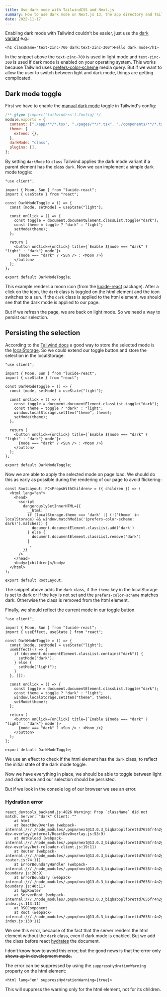 ```yaml
---
title: Use dark mode with TailwindCSS and Next.js
summary: How to use dark mode on Next.js 13, the app directory and TailwindCSS
date: 2022-11-17
---
```


Enabling dark mode with Tailwind couldn't be easier, just use the [dark variant](https://tailwindcss.com/docs/dark-mode) e.g.:

```tsx
<h1 className="text-zinc-700 dark:text-zinc-300">Hello dark mode</h1>
```

In the snippet above the `text-zinc-700` is used in light mode and
`text-zinc-300` is used if dark mode is enabled on your operating system.
This works because Tailwind uses [prefers-color-scheme](https://developer.mozilla.org/en-US/docs/Web/CSS/@media/prefers-color-scheme) media query.
But if we want to allow the user to switch between light and dark mode,
things are getting complicated.

## Dark mode toggle

First we have to enable the [manual dark mode](https://tailwindcss.com/docs/dark-mode#toggling-dark-mode-manually) toggle in Tailwind's config:

```js tailwind.config.mjs focus=7
/** @type {import('tailwindcss').Config} */
module.exports = {
  content: ["./app/**/*.tsx", "./pages/**/*.tsx", "./components/**/*.tsx"],
  theme: {
    extend: {},
  },
  darkMode: "class",
  plugins: [],
};
```

By setting `darkMode` to `class` Tailwind applies the dark mode variant if a parent element has the class `dark`.
Now we can implement a simple dark mode toggle:

```tsx components/DarkModeToggle.tsx
"use client";

import { Moon, Sun } from "lucide-react";
import { useState } from "react";

const DarkModeToggle = () => {
  const [mode, setMode] = useState("light");

  const onClick = () => {
    const toggle = document.documentElement.classList.toggle("dark");
    const theme = toggle ? "dark" : "light";
    setMode(theme);
  };

  return (
    <button onClick={onClick} title={`Enable ${mode === "dark" ? "light" : "dark"} mode`}>
      {mode === "dark" ? <Sun /> : <Moon />}
    </button>
  );
};

export default DarkModeToggle;
```

This example renders a moon icon (from the [lucide-react](https://lucide.dev/docs/lucide-react) package).
After a click on the icon, the `dark` class is toggled on the html element and the icon switches to a sun.
If the `dark` class is applied to the html element, we should see that the dark mode is applied to our page.

But if we refresh the page, we are back on light mode.
So we need a way to persist our selection.

## Persisting the selection

According to the [Tailwind docs](https://tailwindcss.com/docs/dark-mode#supporting-system-preference-and-manual-selection) a good way to store the selected mode is the [localStorage](https://developer.mozilla.org/en-US/docs/Web/API/Window/localStorage).
So we could extend our toggle button and store the selection in the localStorage:

```tsx components/DarkModeToggle.tsx focus=12
"use client";

import { Moon, Sun } from "lucide-react";
import { useState } from "react";

const DarkModeToggle = () => {
  const [mode, setMode] = useState("light");

  const onClick = () => {
    const toggle = document.documentElement.classList.toggle("dark");
    const theme = toggle ? "dark" : "light";
    window.localStorage.setItem("theme", theme);
    setMode(theme);
  };

  return (
    <button onClick={onClick} title={`Enable ${mode === "dark" ? "light" : "dark"} mode`}>
      {mode === "dark" ? <Sun /> : <Moon />}
    </button>
  );
};

export default DarkModeToggle;
```

Now we are able to apply the selected mode on page load.
We should do this as early as possible during the rendering of our page to avoid flickering:

```tsx app/layout.tsx focus=4:14
const RootLayout: FC<PropsWithChildren> = ({ children }) => (
  <html lang="en">
    <head>
      <script
        dangerouslySetInnerHTML={{
          __html: `
          if (localStorage.theme === 'dark' || (!('theme' in localStorage) && window.matchMedia('(prefers-color-scheme: dark)').matches)) {
            document.documentElement.classList.add('dark')
          } else {
            document.documentElement.classList.remove('dark')
          }
          `,
        }}
      />
    </head>
    <body>{children}</body>
  </html>
);

export default RootLayout;
```

The snippet above adds the `dark` class,
if the `theme` key in the localStorage is set to dark or
if the key is not set and the `prefers-color-scheme` matches dark.
Otherwise the class is removed from the html element.

Finally, we should reflect the current mode in our toggle button.

```tsx components/DarkModeToggle.tsx focus=8:15
"use client";

import { Moon, Sun } from "lucide-react";
import { useEffect, useState } from "react";

const DarkModeToggle = () => {
  const [mode, setMode] = useState("light");
  useEffect(() => {
    if (document.documentElement.classList.contains("dark")) {
      setMode("dark");
    } else {
      setMode("light");
    }
  }, []);

  const onClick = () => {
    const toggle = document.documentElement.classList.toggle("dark");
    const theme = toggle ? "dark" : "light";
    window.localStorage.setItem("theme", theme);
    setMode(theme);
  };

  return (
    <button onClick={onClick} title={`Enable ${mode === "dark" ? "light" : "dark"} mode`}>
      {mode === "dark" ? <Sun /> : <Moon />}
    </button>
  );
};

export default DarkModeToggle;
```

We use an effect to check if the html element has the `dark` class,
to reflect the initial state of the dark mode toggle.

Now we have everything in place,
we should be able to toggle between light and dark mode and
our selection should be persisted.

But if we look in the console log of our browser we see an error.

### Hydration error

```text
react_devtools_backend.js:4026 Warning: Prop `className` did not match. Server: "dark" Client: ""
    at html
    at ReactDevOverlay (webpack-internal:///./node_modules/.pnpm/next@13.0.3_biqbaboplfbrettd7655fr4n2y/node_modules/next/dist/client/components/react-dev-overlay/internal/ReactDevOverlay.js:53:9)
    at HotReload (webpack-internal:///./node_modules/.pnpm/next@13.0.3_biqbaboplfbrettd7655fr4n2y/node_modules/next/dist/client/components/react-dev-overlay/hot-reloader-client.js:19:11)
    at Router (webpack-internal:///./node_modules/.pnpm/next@13.0.3_biqbaboplfbrettd7655fr4n2y/node_modules/next/dist/client/components/app-router.js:74:11)
    at ErrorBoundaryHandler (webpack-internal:///./node_modules/.pnpm/next@13.0.3_biqbaboplfbrettd7655fr4n2y/node_modules/next/dist/client/components/error-boundary.js:28:9)
    at ErrorBoundary (webpack-internal:///./node_modules/.pnpm/next@13.0.3_biqbaboplfbrettd7655fr4n2y/node_modules/next/dist/client/components/error-boundary.js:40:11)
    at AppRouter
    at ServerRoot (webpack-internal:///./node_modules/.pnpm/next@13.0.3_biqbaboplfbrettd7655fr4n2y/node_modules/next/dist/client/app-index.js:113:11)
    at RSCComponent
    at Root (webpack-internal:///./node_modules/.pnpm/next@13.0.3_biqbaboplfbrettd7655fr4n2y/node_modules/next/dist/client/app-index.js:130:11)
```

We see this error,
because of the fact that the server renders the html element without the `dark` class,
even if dark mode is enabled.
But we add the class before react [hydrates](https://beta.reactjs.org/apis/react-dom/hydrate) the document.

~~I don't know how to avoid this error,
but the good news is that the error only shows up in development mode.~~

The error can be suppressed by using the `suppressHydrationWarning` property on the html element:

```tsx app/layout.tsx
<html lang="en" suppressHydrationWarning={true}>
```

This will suppress the warning only for the html element, not for its children.
